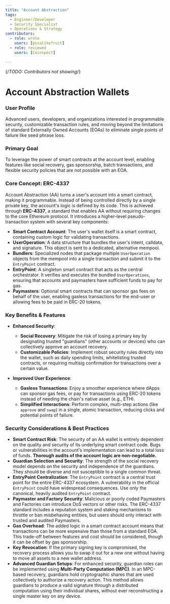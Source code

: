 ```yaml
---
title: "Account Abstraction"
tags:
  - Engineer/Developer
  - Security Specialist
  - Operations & Strategy
contributors:
  - role: wrote
    users: [pinalikefruit]
  - role: reviewed
    users: [Coinspect]

---
```

{/*TODO: Contributors not showing*/}

<TagProvider>
<TagFilter />

# Account Abstraction Wallets

<TagList tags={frontmatter.tags} />
<AttributionList contributors={frontmatter.contributors} />

### User Profile

Advanced users, developers, and organizations interested in programmable security, customizable transaction rules, and moving beyond the limitations of standard Externally Owned Accounts (EOAs) to eliminate single points of failure like seed phrase loss.

### Primary Goal

To leverage the power of smart contracts at the account level, enabling features like social recovery, gas sponsorship, batch transactions, and flexible security policies that are not possible with an EOA.

### Core Concept: ERC-4337

Account Abstraction (AA) turns a user's account into a smart contract, making it programmable. Instead of being controlled directly by a single private key, the account's logic is defined by its code. This is achieved through **ERC-4337**, a standard that enables AA without requiring changes to the core Ethereum protocol. It introduces a higher-level pseudo-transaction system with several key components:

* **Smart Contract Account**: The user's wallet itself is a smart contract, containing custom logic for validating transactions.
* **UserOperation**: A data structure that bundles the user's intent, calldata, and signature. This object is sent to a dedicated, alternative mempool.
* **Bundlers**: Specialized nodes that package multiple `UserOperation` objects from the mempool into a single transaction and submit it to the `EntryPoint` contract.
* **EntryPoint**: A singleton smart contract that acts as the central orchestrator. It verifies and executes the bundled `UserOperations`, ensuring that accounts and paymasters have sufficient funds to pay for gas.
* **Paymasters**: Optional smart contracts that can sponsor gas fees on behalf of the user, enabling gasless transactions for the end-user or allowing fees to be paid in ERC-20 tokens.

### Key Benefits & Features

* **Enhanced Security**:
  * **Social Recovery**: Mitigate the risk of losing a primary key by designating trusted "guardians" (other accounts or devices) who can collectively approve an account recovery.
  * **Customizable Policies**: Implement robust security rules directly into the wallet, such as daily spending limits, whitelisting trusted contracts, or requiring multisig confirmation for transactions over a certain value.

* **Improved User Experience**:
  * **Gasless Transactions**: Enjoy a smoother experience where dApps can sponsor gas fees, or pay for transactions using ERC-20 tokens instead of needing the chain's native asset (e.g., ETH).
  * **Simplified Interactions**: Perform complex, multi-step actions (like `approve` and `swap`) in a single, atomic transaction, reducing clicks and potential points of failure.

### Security Considerations & Best Practices

* **Smart Contract Risk**: The security of an AA wallet is entirely dependent on the quality and security of its underlying smart contract code. Bugs or vulnerabilities in the account's implementation can lead to a total loss of funds. **Thorough audits of the account logic are non-negotiable.**
* **Guardian Selection and Security**: The strength of the social recovery model depends on the security and independence of the guardians. They should be diverse and not susceptible to a single common threat.
* **EntryPoint Centralization**: The `EntryPoint` contract is a central trust point for the entire ERC-4337 ecosystem. A vulnerability in the official `EntryPoint` could have widespread consequences. Use only the canonical, heavily audited `EntryPoint` contract.
* **Paymaster and Factory Security**: Malicious or poorly coded Paymasters and Factories can introduce DoS vectors or other risks. The ERC-4337 standard includes a reputation system and staking mechanisms to throttle or ban misbehaving entities, but users should only interact with trusted and audited Paymasters.
* **Gas Overhead**: The added logic in a smart contract account means that transactions can be more expensive than those from a standard EOA. This trade-off between features and cost should be considered, though it can be offset by gas sponsorship.
* **Key Revocation**: If the primary signing key is compromised, the recovery process allows you to swap it out for a new one without having to move all assets to a new wallet address.
* **Advanced Guardian Setups**: For enhanced security, guardian roles can be implemented using **Multi-Party Computation (MPC)**. In an MPC-based recovery, guardians hold cryptographic shares that are used collectively to authorize a recovery action. This method allows guardians to produce a valid signature through a distributed computation using their individual shares, without ever reconstructing a single master key on any device.

</TagProvider>